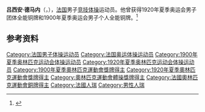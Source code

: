 {{NoteTA|G1=Sports}}
'''吕西安·德马内'''（{{lang-fr|Lucien Démanet}}，{{bd|1874年|12月6日|1979年|3月16日}}），[[法国|法国]]男子[[竞技体操|竞技体操]]运动员。他曾获得1920年夏季奥运会男子团体全能铜牌和1900年夏季奥运会男子个人全能铜牌。<ref>{{Cite web|title=Lucien DEMANET|url=https://www.olympic.org/lucien-demanet|accessdate=2021-03-25|work=International Olympic Committee|archive-date=2017-03-27|archive-url=https://web.archive.org/web/20170327043233/https://www.olympic.org/lucien-demanet|dead-url=no}}</ref>

== 参考资料 ==
{{reflist}}

{{Authority control}}
{{DEFAULTSORT:Démanet, Lucien}}
[[Category:法国男子体操运动员|Category:法国男子体操运动员]]
[[Category:法国奥运体操运动员|Category:法国奥运体操运动员]]
[[Category:1900年夏季奥林匹克运动会体操运动员|Category:1900年夏季奥林匹克运动会体操运动员]]
[[Category:1920年夏季奥林匹克运动会体操运动员|Category:1920年夏季奥林匹克运动会体操运动员]]
[[Category:1900年夏季奧林匹克運動會獎牌得主|Category:1900年夏季奧林匹克運動會獎牌得主]]
[[Category:1920年夏季奧林匹克運動會獎牌得主|Category:1920年夏季奧林匹克運動會獎牌得主]]
[[Category:奧林匹克運動會體操獎牌得主|Category:奧林匹克運動會體操獎牌得主]]
[[Category:法國奧林匹克運動會銅牌得主|Category:法國奧林匹克運動會銅牌得主]]
[[Category:法國人瑞|Category:法國人瑞]]
[[Category:男性人瑞|Category:男性人瑞]]